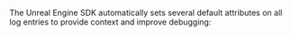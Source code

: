 The Unreal Engine SDK automatically sets several default attributes on all log entries to provide context and improve debugging:

<Include name="logs/default-attributes/core" />

<Include name="logs/default-attributes/user-mobile" />